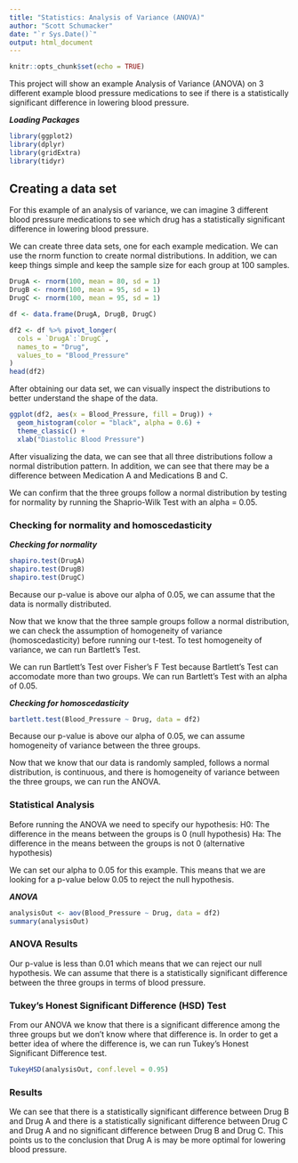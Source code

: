 ```yaml
---
title: "Statistics: Analysis of Variance (ANOVA)"
author: "Scott Schumacker"
date: "`r Sys.Date()`"
output: html_document
---
```


```r
knitr::opts_chunk$set(echo = TRUE)
```

This project will show an example Analysis of Variance (ANOVA) on 3 different example blood pressure medications to see if there is a statistically significant difference in lowering blood pressure.

***Loading Packages***
```r
library(ggplot2)
library(dplyr)
library(gridExtra)
library(tidyr)
```

## Creating a data set
For this example of an analysis of variance, we can imagine 3 different blood pressure medications to see which drug has a statistically significant difference in lowering blood pressure.

We can create three data sets, one for each example medication. We can use the rnorm function to create normal distributions. In addition, we can keep things simple and keep the sample size for each group at 100 samples.
```r
DrugA <- rnorm(100, mean = 80, sd = 1)
DrugB <- rnorm(100, mean = 95, sd = 1)
DrugC <- rnorm(100, mean = 95, sd = 1)

df <- data.frame(DrugA, DrugB, DrugC)

df2 <- df %>% pivot_longer(
  cols = `DrugA`:`DrugC`,
  names_to = "Drug",
  values_to = "Blood_Pressure"
)
head(df2)
```

After obtaining our data set, we can visually inspect the distributions to better understand the shape of the data.

```r
ggplot(df2, aes(x = Blood_Pressure, fill = Drug)) +
  geom_histogram(color = "black", alpha = 0.6) +
  theme_classic() +
  xlab("Diastolic Blood Pressure")
```

After visualizing the data, we can see that all three distributions follow a normal distribution pattern. In addition, we can see that there may be a difference between Medication A and Medications B and C. 

We can confirm that the three groups follow a normal distribution by testing for normality by running the Shaprio-Wilk Test with an alpha = 0.05.

### Checking for normality and homoscedasticity

***Checking for normality***
```r
shapiro.test(DrugA)
shapiro.test(DrugB)
shapiro.test(DrugC)
```
Because our p-value is above our alpha of 0.05, we can assume that the data is normally distributed.

Now that we know that the three sample groups follow a normal distribution, we can check the assumption of homogeneity of variance (homoscedasticity) before running our t-test. To test homogeneity of variance, we can run Bartlett's Test.

We can run Bartlett's Test over Fisher's F Test because Bartlett's Test can accomodate more than two groups. We can run Bartlett's Test with an alpha of 0.05.

***Checking for homoscedasticity***
```r
bartlett.test(Blood_Pressure ~ Drug, data = df2)
```
Because our p-value is above our alpha of 0.05, we can assume homogeneity of variance between the three groups.

Now that we know that our data is randomly sampled, follows a normal distribution, is continuous, and there is homogeneity of variance between the three groups, we can run the ANOVA.

### Statistical Analysis

Before running the ANOVA we need to specify our hypothesis:
H0: The difference in the means between the groups is 0 (null hypothesis)
Ha: The difference in the means between the groups is not 0 (alternative hypothesis)

We can set our alpha to 0.05 for this example. This means that we are looking for a p-value below 0.05 to reject the null hypothesis.

***ANOVA***
```r
analysisOut <- aov(Blood_Pressure ~ Drug, data = df2)
summary(analysisOut)
```
### ANOVA Results

Our p-value is less than 0.01 which means that we can reject our null hypothesis. We can assume that there is a statistically significant difference between the three groups in terms of blood pressure.

### Tukey's Honest Significant Difference (HSD) Test

From our ANOVA we know that there is a significant difference among the three groups but we don't know where that difference is. In order to get a better idea of where the difference is, we can run Tukey's Honest Significant Difference test.
```r
TukeyHSD(analysisOut, conf.level = 0.95)
```
### Results 

We can see that there is a statistically significant difference between Drug B and Drug A and there is a statistically significant difference between Drug C and Drug A and no significant difference between Drug B and Drug C. This points us to the conclusion that Drug A is may be more optimal for lowering blood pressure.